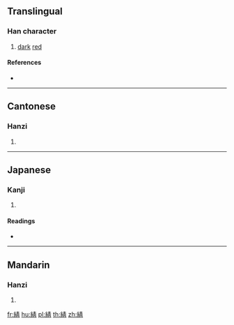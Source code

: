 {{character info/new}}
==Translingual==

===Han character===
{{Han char|rn=120|rad=糸|as=08|sn=14|four=25927|canj=VFQMB}}

# [[dark]] [[red]]

====References====
* {{Han ref|kx=0927.080|dkj=27562|dj=1364.180|hdz=53408.070|uh=7DAA|ud=32170|bh=E366|bd=58214}}

----

==Cantonese==

===Hanzi===
{{yue-hanzi|jyut=sin3|y=sin3}}

# {{defn|lang=yue|sort=糸08}}

----

==Japanese==

===Kanji===
{{ja-kanji|grade=|rs=糸08}}

# {{defn|lang=ja|sort=糸08}}

====Readings====
* {{ja-readings|on=[[せん]] (sen), [[せい]] (sei), [[しょう]] (shō), [[そう]] (sō)|kun=|nanori=}}

----

==Mandarin==

===Hanzi===
{{cmn-hanzi|pin=[[qiàn]] ([[qian4]])|wg=ch'ien<sup>4</sup>}}

# {{defn|lang=cmn|sort=糸08}}

[[fr:綪]]
[[hu:綪]]
[[pl:綪]]
[[th:綪]]
[[zh:綪]]